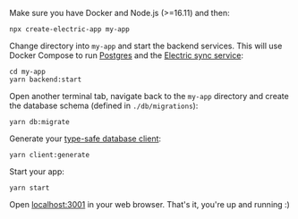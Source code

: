 Make sure you have Docker and Node.js (>=16.11) and then:

```shell
npx create-electric-app my-app
```

Change directory into `my-app` and start the backend services. This will use Docker Compose to run [Postgres](../usage/installation/postgres.mdx) and the [Electric sync service](../usage/installation/service.mdx):

```shell
cd my-app
yarn backend:start
```

Open another terminal tab, navigate back to the `my-app` directory and create the database schema (defined in `./db/migrations`):

```shell
yarn db:migrate
```

Generate your [type-safe database client](../usage/data-access/client.mdx):

```shell
yarn client:generate
```

Start your app:

```shell
yarn start
```

Open [localhost:3001](http://localhost:3001) in your web browser. That's it, you're up and running&nbsp;:)
